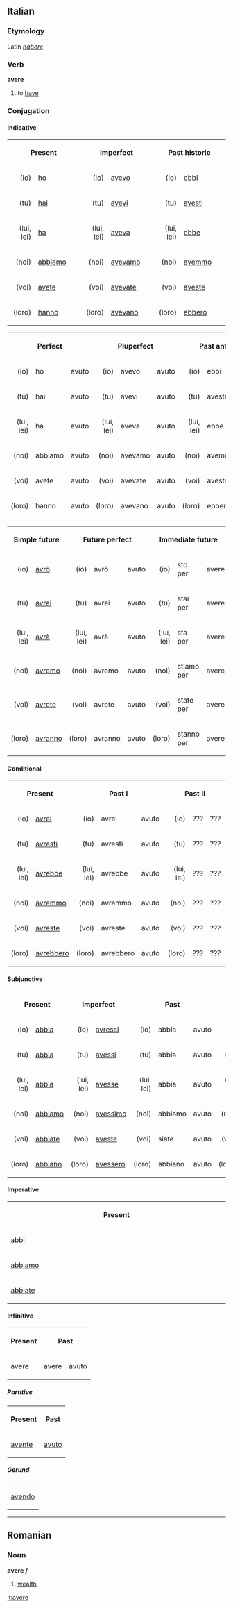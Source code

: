 ==Italian==
===Etymology===
Latin ''[[habere]]''
===Verb===
'''avere'''

# to [[have]]

===Conjugation===
====Indicative====
<table width="96%">
<tr>
<th colspan=2>Present</th>
<th colspan=2>Imperfect</th>
<th colspan=2>Past historic</th>
</tr>
<tr>
<td align="right" width="12%">(io)</td><td width="20%">[[ho]]</td>
<td align="right" width="12%">(io)</td><td width="20%">[[avevo]]</td>
<td align="right" width="12%">(io)</td><td width="20%">[[ebbi]]</td>
</tr>
<tr>
<td align="right">(tu)</td><td>[[hai]]</td>
<td align="right">(tu)</td><td>[[avevi]]</td>
<td align="right">(tu)</td><td>[[avesti]]</td>
</tr>
<tr>
<td align="right">(lui, lei)</td><td>[[ha]]</td>
<td align="right">(lui, lei)</td><td>[[aveva]]</td>
<td align="right">(lui, lei)</td><td>[[ebbe]]</td>
</tr>
<tr>
<td align="right">(noi)</td><td>[[abbiamo]]</td>
<td align="right">(noi)</td><td>[[avevamo]]</td>
<td align="right">(noi)</td><td>[[avemmo]]</td>
</tr>
<tr>
<td align="right">(voi)</td><td>[[avete]]</td>
<td align="right">(voi)</td><td>[[avevate]]</td>
<td align="right">(voi)</td><td>[[aveste]]</td>
</tr>
<tr>
<td align="right">(loro)</td><td>[[hanno]]</td>
<td align="right">(loro)</td><td>[[avevano]]</td>
<td align="right">(loro)</td><td>[[ebbero]]</td>
</tr>
</table>

<table width="96%">
<tr>
<th colspan=3>Perfect</th>
<th colspan=3>Pluperfect</th>
<th colspan=3>Past anterior</th>
</tr>
<tr>
<td align="right" width="10%">(io)</td><td width="7%">ho</td><td width="20%">avuto </td>
<td align="right" width="10%">(io)</td><td width="7%">avevo</td><td width="20%">avuto </td>
<td align="right" width="10%">(io)</td><td width="7%">ebbi</td><td width="20%">avuto </td>
</tr>
<tr>
<td align="right">(tu)</td><td>hai</td><td>avuto</td>
<td align="right">(tu)</td><td>avevi</td><td>avuto</td>
<td align="right">(tu)</td><td>avesti</td><td>avuto</td>
</tr>
<tr>
<td align="right">(lui, lei)</td><td>ha</td><td>avuto</td>
<td align="right">(lui, lei)</td><td>aveva</td><td>avuto</td>
<td align="right">(lui, lei)</td><td>ebbe</td><td>avuto</td>
</tr>
<tr>
<td align="right">(noi)</td><td>abbiamo</td><td>avuto</td>
<td align="right">(noi)</td><td>avevamo</td><td>avuto</td>
<td align="right">(noi)</td><td>avemmo</td><td>avuto</td>
</tr>
<tr>
<td align="right">(voi)</td><td>avete</td><td>avuto</td>
<td align="right">(voi)</td><td>avevate</td><td>avuto</td>
<td align="right">(voi)</td><td>aveste</td><td>avuto</td>
</tr>
<tr>
<td align="right">(loro)</td><td>hanno</td><td>avuto</td>
<td align="right">(loro)</td><td>avevano</td><td>avuto</td>
<td align="right">(loro)</td><td>ebbero</td><td>avuto</td>
</tr>
</table>

<table width="96%">
<tr>
<th colspan=2>Simple future</th>
<th colspan=3>Future perfect</th>
<th colspan=3>Immediate future</th>
</tr>
<tr>
<td align="right" width="12%">(io)</td><td width="20%">[[avrò]]</td>
<td align="right" width="5%">(io)</td><td width="7%">avrò</td><td width="20%">avuto</td>
<td align="right" width="5%">(io)</td><td width="7%">sto per</td><td width="20%">avere</td>
</tr>
<tr>
<td align="right">(tu)</td><td>[[avrai]]</td>
<td align="right">(tu)</td><td>avrai</td><td>avuto</td>
<td align="right">(tu)</td><td>stai per</td><td>avere</td>
</tr>
<tr><td align="right">(lui, lei)</td><td>[[avrà]]</td>
<td align="right">(lui, lei)</td><td>avrà</td><td>avuto</td>
<td align="right">(lui, lei)</td><td>sta per</td><td>avere</td>
</tr>
<tr>
<td align="right">(noi)</td><td>[[avremo]]</td>
<td align="right">(noi)</td><td>avremo</td><td>avuto</td>
<td align="right">(noi)</td><td>stiamo per</td><td>avere</td>
</tr>
<tr>
<td align="right">(voi)</td><td>[[avrete]]</td>
<td align="right">(voi)</td><td>avrete</td><td>avuto</td>
<td align="right">(voi)</td><td>state per</td><td>avere</td>
</tr>
<tr>
<td align="right">(loro)</td><td>[[avranno]]</td>
<td align="right">(loro)</td><td>avranno</td><td>avuto</td>
<td align="right">(loro)</td><td>stanno per</td><td>avere</td>
</tr>
</table>

====Conditional====
<table width="96%">
<tr>
<th colspan=2>Present</th>
<th colspan=3>Past I</th>
<th colspan=3>Past II</th>
</tr>
<tr>
<td align="right" width="12%">(io)</td><td width="20%">[[avrei]]</td>
<td align="right" width="5%">(io)</td><td width="7%">avrei</td><td width="20%">avuto</td>
<td align="right" width="5%">(io)</td><td width="7%">???</td><td width="20%">???</td>
</tr>
<tr>
<td align="right">(tu)</td><td>[[avresti]]</td>
<td align="right">(tu)</td><td>avresti</td><td>avuto</td>
<td align="right">(tu)</td><td>???</td><td>???</td>
</tr>
<tr>
<td align="right">(lui, lei)</td><td>[[avrebbe]]</td>
<td align="right">(lui, lei)</td><td>avrebbe</td><td>avuto</td>
<td align="right">(lui, lei)</td><td>???</td><td>???</td>
</tr>
<tr>
<td align="right">(noi)</td><td>[[avremmo]]</td>
<td align="right">(noi)</td><td>avremmo</td><td>avuto</td>
<td align="right">(noi)</td><td>???</td><td>???</td>
</tr>
<tr>
<td align="right">(voi)</td><td>[[avreste]]</td>
<td align="right">(voi)</td><td>avreste</td><td>avuto</td>
<td align="right">(voi)</td><td>???</td><td>???</td>
</tr>
<tr>
<td align="right">(loro)</td><td>[[avrebbero]]</td>
<td align="right">(loro)</td><td>avrebbero</td><td>avuto</td>
<td align="right">(loro)</td><td>???</td><td>???</td>
</tr>
</table>
====Subjunctive====
<table width="96%">
<tr>
<th colspan=2>Present</th><th colspan=2>Imperfect</th>
<th colspan=3>Past</th><th colspan=3>Pluperfect</th>
</tr>
<tr>
<td align="right" width="10%">(io)</td><td width="15%">[[abbia]]</td>
<td align="right" width="10%">(io)</td><td width="15%">[[avressi]]</td>
<td align="right" width="4%">(io)</td><td width="6%">abbia</td><td width="15%">avuto</td>
<td align="right" width="5%">(io)</td><td width="6%">avessi</td><td width="15%">avuto</td>
</tr>
<tr>
<td align="right">(tu)</td><td>[[abbia]]</td>
<td align="right">(tu)</td><td>[[avessi]]</td>
<td align="right">(tu)</td><td>abbia</td><td>avuto</td>
<td align="right">(tu)</td><td>avessi</td><td>avuto</td>
</tr>
<tr>
<td align="right">(lui, lei)</td><td>[[abbia]]</td>
<td align="right">(lui, lei)</td><td>[[avesse]]</td>
<td align="right">(lui, lei)</td><td>abbia</td><td>avuto</td>
<td align="right">(lui, lei)</td><td>avesse</td><td>avuto</td>
</tr>
<tr>
<td align="right">(noi)</td><td>[[abbiamo]]</td>
<td align="right">(noi)</td><td>[[avessimo]]</td>
<td align="right">(noi)</td><td>abbiamo</td><td>avuto</td>
<td align="right">(noi)</td><td>avessimo</td><td>avuto</td>
</tr>
<tr>
<td align="right">(voi)</td><td>[[abbiate]]</td>
<td align="right">(voi)</td><td>[[aveste]]</td>
<td align="right">(voi)</td><td>siate</td><td>avuto</td>
<td align="right">(voi)</td><td>aveste</td><td>avuto</td>
</tr>
<tr>
<td align="right">(loro)</td><td>[[abbiano]]</td>
<td align="right">(loro)</td><td>[[avessero]]</td>
<td align="right">(loro)</td><td>abbiano</td><td>avuto</td>
<td align="right">(loro)</td><td>avessero</td><td>avuto</td>
</tr>
</table>

====Imperative====
<table width="30%">
<th>Present</th>
<tr><td width="5%">[[abbi]]</td>
<tr><td>[[abbiamo]]</td>
<tr><td>[[abbiate]]</td>
</table>

====Infinitive====
<table>
<tr><th>Present</th><th colspan=2>Past</th></tr>
<tr><td>avere</td><td>avere</td><td>avuto</td></tr>
</table>

=====Partitive=====
<table>
<tr><th>Present</th><th>Past</th></tr>
<tr><td>[[avente]]</td><td>[[avuto]]</td></tr>
</table>

=====Gerund=====
<table>
<tr><td>[[avendo]]</td></tr>
</table>

----

==Romanian==
===Noun===
'''avere''' ''f''

# [[wealth]]

[[it:avere]]